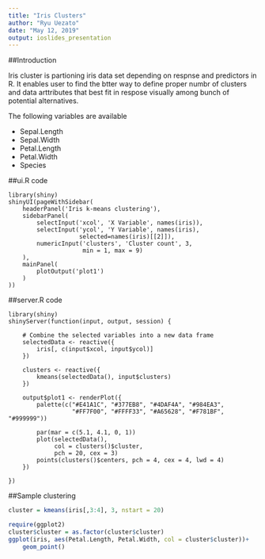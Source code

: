 ---
title: "Iris Clusters"
author: "Ryu Uezato"
date: "May 12, 2019"
output: ioslides_presentation
---

##Introduction

Iris cluster is partioning iris data set depending on respnse and predictors in R. It enables user to find the btter way to define proper numbr of clusters and data arttributes that best fit in respose visually among bunch of potential alternatives.

The following variables are available

  - Sepal.Length
  - Sepal.Width
  - Petal.Length
  - Petal.Width
  - Species
  
##ui.R code

```
library(shiny)
shinyUI(pageWithSidebar(
    headerPanel('Iris k-means clustering'),
    sidebarPanel(
        selectInput('xcol', 'X Variable', names(iris)),
        selectInput('ycol', 'Y Variable', names(iris),
                    selected=names(iris)[[2]]),
        numericInput('clusters', 'Cluster count', 3,
                     min = 1, max = 9)
    ),
    mainPanel(
        plotOutput('plot1')
    )
))
```

##server.R code

```
library(shiny)
shinyServer(function(input, output, session) {

    # Combine the selected variables into a new data frame
    selectedData <- reactive({
        iris[, c(input$xcol, input$ycol)]
    })

    clusters <- reactive({
        kmeans(selectedData(), input$clusters)
    })

    output$plot1 <- renderPlot({
        palette(c("#E41A1C", "#377EB8", "#4DAF4A", "#984EA3",
                  "#FF7F00", "#FFFF33", "#A65628", "#F781BF", "#999999"))

        par(mar = c(5.1, 4.1, 0, 1))
        plot(selectedData(),
             col = clusters()$cluster,
             pch = 20, cex = 3)
        points(clusters()$centers, pch = 4, cex = 4, lwd = 4)
    })

})
```

##Sample clustering

```{r, echo=FALSE, message=FALSE, warning=FALSE}
cluster = kmeans(iris[,3:4], 3, nstart = 20)

require(ggplot2)
cluster$cluster = as.factor(cluster$cluster)
ggplot(iris, aes(Petal.Length, Petal.Width, col = cluster$cluster))+
    geom_point()
```
